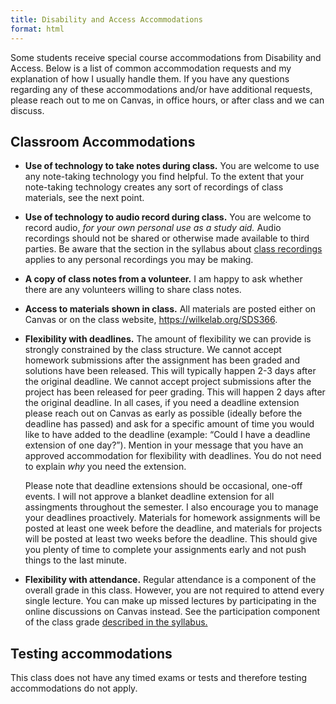 ```yaml
---
title: Disability and Access Accommodations
format: html
---
```


Some students receive special course accommodations from Disability and Access. Below is a list of common accommodation requests and my explanation of how I usually handle them. If you have any questions regarding any of these accommodations and/or have additional requests, please reach out to me on Canvas, in office hours, or after class and we can discuss.

## Classroom Accommodations

- **Use of technology to take notes during class.** You are welcome to use any note-taking technology you find helpful. To the extent that your note-taking technology creates any sort of recordings of class materials, see the next point.

- **Use of technology to audio record during class.** You are welcome to record audio, *for your own personal use as a study aid.* Audio recordings should not be shared or otherwise made available to third parties. Be aware that the section in the syllabus about [class recordings](syllabus.html#class-recordings) applies to any personal recordings you may be making.

- **A copy of class notes from a volunteer.** I am happy to ask whether there are any volunteers willing to share class notes.

- **Access to materials shown in class.** All materials are posted either on Canvas or on the class website, <https://wilkelab.org/SDS366>.

- **Flexibility with deadlines.** The amount of flexibility we can provide is strongly constrained by the class structure. We cannot accept homework submissions after the assignment has been graded and solutions have been released. This will typically happen 2-3 days after the original deadline. We cannot accept project submissions after the project has been released for peer grading. This will happen 2 days after the original deadline. In all cases, if you need a deadline extension please reach out on Canvas as early as possible (ideally before the deadline has passed) and ask for a specific amount of time you would like to have added to the deadline (example: "Could I have a deadline extension of one day?"). Mention in your message that you have an approved accommodation for flexibility with deadlines. You do not need to explain _why_ you need the extension. 

  Please note that deadline extensions should be occasional, one-off events. I will not approve a blanket deadline extension for all assingments throughout the semester. I also encourage you to manage your deadlines proactively. Materials for homework assignments will be posted at least one week before the deadline, and materials for projects will be posted at least two weeks before the deadline. This should give you plenty of time to complete your assignments early and not push things to the last minute.

- **Flexibility with attendance.** Regular attendance is a component of the overall grade in this class. However, you are not required to attend every single lecture. You can make up missed lectures by participating in the online discussions on Canvas instead. See the participation component of the class grade [described in the syllabus.](syllabus.html#assignments-and-grading)


## Testing accommodations

This class does not have any timed exams or tests and therefore testing accommodations do not apply.